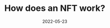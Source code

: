 ---
title: How does an NFT work?
date: 2022-05-23
excerpt: NFTs exist on a blockchain, which is a distributed public ledger that records transactions. You’re probably most familiar with blockchain as the underlying process that makes cryptocurrencies possible. Specifically, NFTs are typically held on the Ethereum blockchain, although other blockchains support them as well.
---